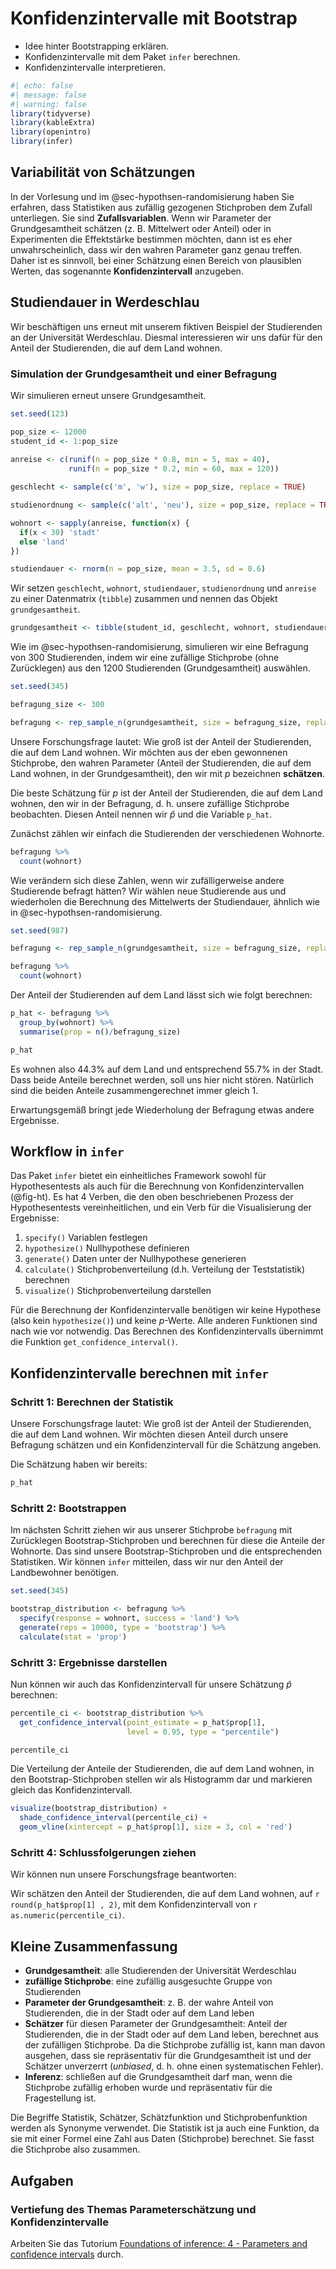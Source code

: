# Konfidenzintervalle mit Bootstrap {#sec-konfidenz-bootstrap}

:::{.outcomes}
- Idee hinter Bootstrapping erklären.
- Konfidenzintervalle mit dem Paket `infer` berechnen.
- Konfidenzintervalle interpretieren.
:::

```r
#| echo: false
#| message: false
#| warning: false
library(tidyverse)
library(kableExtra)
library(openintro)
library(infer)
```

## Variabilität von Schätzungen
In der Vorlesung und im @sec-hypothsen-randomisierung haben Sie erfahren, dass Statistiken aus zufällig gezogenen Stichproben dem Zufall unterliegen. Sie sind **Zufallsvariablen**. Wenn wir Parameter der Grundgesamtheit schätzen (z. B. Mittelwert oder Anteil) oder in Experimenten die Effektstärke bestimmen möchten, dann ist es eher unwahrscheinlich, dass wir den wahren Parameter ganz genau treffen. Daher ist es sinnvoll, bei einer Schätzung einen Bereich von plausiblen Werten, das sogenannte **Konfidenzintervall** anzugeben.

## Studiendauer in Werdeschlau

Wir beschäftigen uns erneut mit unserem fiktiven Beispiel der Studierenden an der Universität Werdeschlau. Diesmal interessieren wir uns dafür für den Anteil der Studierenden, die auf dem Land wohnen.

### Simulation der Grundgesamtheit und einer Befragung

Wir simulieren erneut unsere Grundgesamtheit.

```r
set.seed(123)

pop_size <- 12000
student_id <- 1:pop_size
  
anreise <- c(runif(n = pop_size * 0.8, min = 5, max = 40),
             runif(n = pop_size * 0.2, min = 60, max = 120))

geschlecht <- sample(c('m', 'w'), size = pop_size, replace = TRUE)

studienordnung <- sample(c('alt', 'neu'), size = pop_size, replace = TRUE)

wohnort <- sapply(anreise, function(x) {
  if(x < 30) 'stadt'
  else 'land'
})

studiendauer <- rnorm(n = pop_size, mean = 3.5, sd = 0.6)
```

Wir setzen `geschlecht`, `wohnort`, `studiendauer`, `studienordnung` und `anreise` zu einer Datenmatrix (`tibble`) zusammen und nennen das Objekt `grundgesamtheit`.

```r
grundgesamtheit <- tibble(student_id, geschlecht, wohnort, studiendauer, studienordnung, anreise)
```

Wie im @sec-hypothsen-randomisierung, simulieren wir eine Befragung von 300 Studierenden, indem wir eine zufällige Stichprobe (ohne Zurücklegen) aus den 1200 Studierenden (Grundgesamtheit) auswählen.

```r
set.seed(345)

befragung_size <- 300

befragung <- rep_sample_n(grundgesamtheit, size = befragung_size, replace = FALSE, reps = 1)
```

Unsere Forschungsfrage lautet: Wie groß ist der Anteil der Studierenden, die auf dem Land wohnen. Wir möchten aus der eben gewonnenen Stichprobe, den wahren Parameter (Anteil der Studierenden, die auf dem Land wohnen, in der Grundgesamtheit), den wir mit $p$ bezeichnen **schätzen**.

Die beste Schätzung für $p$ ist der Anteil der Studierenden, die auf dem Land wohnen, den wir in der Befragung, d. h. unsere zufällige Stichprobe beobachten. Diesen Anteil nennen wir $\hat{p}$ und die Variable `p_hat`.

Zunächst zählen wir einfach die Studierenden der verschiedenen Wohnorte.
```r
befragung %>% 
  count(wohnort)
```


Wie verändern sich diese Zahlen, wenn wir zufälligerweise andere Studierende befragt hätten? Wir wählen neue Studierende aus und wiederholen die Berechnung des Mittelwerts der Studiendauer, ähnlich wie in @sec-hypothsen-randomisierung.

```r
set.seed(987)

befragung <- rep_sample_n(grundgesamtheit, size = befragung_size, replace = FALSE, reps = 1)

befragung %>% 
  count(wohnort)
```

Der Anteil der Studierenden auf dem Land lässt sich wie folgt berechnen:
```r
p_hat <- befragung %>% 
  group_by(wohnort) %>% 
  summarise(prop = n()/befragung_size)

p_hat
```

Es wohnen also 44.3% auf dem Land und entsprechend 55.7% in der Stadt. Dass beide Anteile berechnet werden, soll uns hier nicht stören. Natürlich sind die beiden Anteile zusammengerechnet immer gleich 1.

Erwartungsgemäß bringt jede Wiederholung der Befragung etwas andere Ergebnisse.

## Workflow in `infer`
Das Paket `infer` bietet ein einheitliches Framework sowohl für Hypothesentests als auch für die Berechnung von Konfidenzintervallen (@fig-ht). Es hat 4 Verben, die den oben beschriebenen Prozess der Hypothesentests vereinheitlichen, und ein Verb für die Visualisierung der Ergebnisse:

1. `specify()` Variablen festlegen
1. `hypothesize()` Nullhypothese definieren
1. `generate()` Daten unter der Nullhypothese generieren
1. `calculate()` Stichprobenverteilung (d.h. Verteilung der Teststatistik) berechnen
1. `visualize()` Stichprobenverteilung darstellen

Für die Berechnung der Konfidenzintervalle benötigen wir keine Hypothese (also kein `hypothesize()`) und keine $p$-Werte. Alle anderen Funktionen sind nach wie vor notwendig. Das Berechnen des Konfidenzintervalls übernimmt die Funktion `get_confidence_interval()`.


## Konfidenzintervalle berechnen mit `infer`

### Schritt 1: Berechnen der Statistik
Unsere Forschungsfrage lautet: Wie groß ist der Anteil der Studierenden, die auf dem Land wohnen. Wir möchten diesen Anteil durch unsere Befragung schätzen und ein Konfidenzintervall für die Schätzung angeben.

Die Schätzung haben wir bereits:

```r
p_hat
```


### Schritt 2: Bootstrappen
Im nächsten Schritt ziehen wir aus unserer Stichprobe `befragung` mit Zurücklegen Bootstrap-Stichproben und berechnen für diese die Anteile der Wohnorte. Das sind unsere Bootstrap-Stichproben und die entsprechenden Statistiken. Wir können `infer` mitteilen, dass wir nur den Anteil der Landbewohner benötigen.

```r
set.seed(345)

bootstrap_distribution <- befragung %>%
  specify(response = wohnort, success = 'land') %>% 
  generate(reps = 10000, type = 'bootstrap') %>% 
  calculate(stat = 'prop')
```

### Schritt 3: Ergebnisse darstellen
Nun können wir auch das Konfidenzintervall für unsere Schätzung $\hat{p}$ berechnen:
```r
percentile_ci <- bootstrap_distribution %>% 
  get_confidence_interval(point_estimate = p_hat$prop[1],
                          level = 0.95, type = "percentile")

percentile_ci
```

Die Verteilung der Anteile der Studierenden, die auf dem Land wohnen, in den Bootstrap-Stichproben stellen wir als Histogramm dar und markieren gleich das Konfidenzintervall.

```r
visualize(bootstrap_distribution) +
  shade_confidence_interval(percentile_ci) +
  geom_vline(xintercept = p_hat$prop[1], size = 3, col = 'red')
```

### Schritt 4: Schlussfolgerungen ziehen
Wir können nun unsere Forschungsfrage beantworten:

Wir schätzen den Anteil der Studierenden, die auf dem Land wohnen, auf `r round(p_hat$prop[1] , 2)`, mit dem Konfidenzintervall von `r as.numeric(percentile_ci)`.

## Kleine Zusammenfassung

:::{.alert}
- **Grundgesamtheit**: alle Studierenden der Universität Werdeschlau
- **zufällige Stichprobe**: eine zufällig ausgesuchte Gruppe von Studierenden
- **Parameter der Grundgesamtheit**: z. B. der wahre Anteil von Studierenden, die in der Stadt oder auf dem Land leben
- **Schätzer** für diesen Parameter der Grundgesamtheit: Anteil der Studierenden, die in der Stadt oder auf dem Land leben, berechnet aus der zufälligen Stichprobe. Da die Stichprobe zufällig ist, kann man davon ausgehen, dass sie repräsentativ für die Grundgesamtheit ist und der Schätzer unverzerrt (*unbiased*, d. h. ohne einen systematischen Fehler).
- **Inferenz**: schließen auf die Grundgesamtheit darf man, wenn die Stichprobe zufällig erhoben wurde und repräsentativ für die Fragestellung ist.
:::

Die Begriffe Statistik, Schätzer, Schätzfunktion und Stichprobenfunktion werden als Synonyme verwendet. Die Statistik ist ja auch eine Funktion, da sie mit einer Formel eine Zahl aus Daten (Stichprobe) berechnet. Sie fasst die Stichprobe also zusammen.


## Aufgaben

### Vertiefung des Themas Parameterschätzung und Konfidenzintervalle
Arbeiten Sie das Tutorium [Foundations of inference: 4 - Parameters and confidence intervals](https://openintro.shinyapps.io/ims-04-foundations-04) durch.